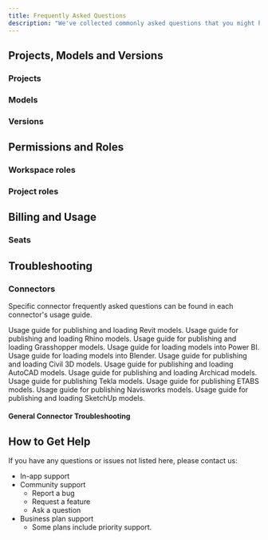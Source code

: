 ```yaml
---
title: Frequently Asked Questions
description: "We've collected commonly asked questions that you might have as you get started."
---
```


## Projects, Models and Versions

### Projects


<Projects />

### Models


<Models />

### Versions


<Versions />

## Permissions and Roles

### Workspace roles


<WorkspaceRolesFAQ />

### Project roles


<ProjectRolesFAQ />

## Billing and Usage

### Seats


<SeatsFAQ />

## Troubleshooting

### Connectors

Specific connector frequently asked questions can be found in each connector's usage guide.

<Columns cols={4}>
  <Card title="Revit" href="/connectors/revit/">
    Usage guide for publishing and loading Revit models.
  </Card>
  <Card title="Rhino" href="/connectors/rhino/">
    Usage guide for publishing and loading Rhino models.
  </Card>
  <Card title="Grasshopper" href="/connectors/grasshopper/">
    Usage guide for publishing and loading Grasshopper models.
  </Card>
  <Card title="Power BI" href="/connectors/power-bi/">
    Usage guide for loading models into Power BI.
  </Card>
  <Card title="Blender" href="/connectors/blender/">
    Usage guide for loading models into Blender.
  </Card>
  <Card title="Civil 3D" href="/connectors/civil3d/">
    Usage guide for publishing and loading Civil 3D models.
  </Card>
  <Card title="AutoCAD" href="/connectors/autocad/">
    Usage guide for publishing and loading AutoCAD models.
  </Card>
  <Card title="Archicad" href="/connectors/archicad/">
    Usage guide for publishing and loading Archicad models.
  </Card>
  <Card title="Tekla" href="/connectors/tekla/">
    Usage guide for publishing Tekla models.
  </Card>
  <Card title="ETABS" href="/connectors/etabs/">
    Usage guide for publishing ETABS models.
  </Card>
  <Card title="Navisworks" href="/connectors/navisworks/">
    Usage guide for publishing Navisworks models.
  </Card>
  <Card title="SketchUp" href="/connectors/sketchup/">
    Usage guide for publishing and loading SketchUp models.
  </Card>
</Columns>


#### General Connector Troubleshooting

<ConnectorTroubleshooting />

## How to Get Help

If you have any questions or issues not listed here, please contact us:

- In-app support
- Community support
  - Report a bug
  - Request a feature
  - Ask a question
- Business plan support
  - Some plans include priority support.
